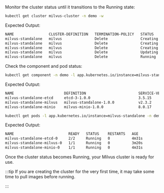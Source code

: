 Monitor the cluster status until it transitions to the Running state:
```bash
kubectl get cluster milvus-cluster -n demo -w
```

Expected Output:

```bash
NAME                CLUSTER-DEFINITION   TERMINATION-POLICY   STATUS     AGE
milvus-standalone   milvus               Delete               Creating   40s
milvus-standalone   milvus               Delete               Creating   71s
milvus-standalone   milvus               Delete               Creating   71s
milvus-standalone   milvus               Delete               Updating   71s
milvus-standalone   milvus               Delete               Running    2m55s
```

Check the component and pod status:

```bash
kubectl get component -n demo -l app.kubernetes.io/instance=milvus-standalone
```
Expected Output:
```bash
NAME                       DEFINITION                        SERVICE-VERSION   STATUS    AGE
milvus-standalone-etcd     etcd-3-1.0.0                      3.5.15            Running   3m5s
milvus-standalone-milvus   milvus-standalone-1.0.0           v2.3.2            Running   114s
milvus-standalone-minio    milvus-minio-1.0.0                8.0.17            Running   3m5s
```


```bash
kubectl get pods -l app.kubernetes.io/instance=milvus-standalone -n demo
```

Expected Output:
```bash
NAME                         READY   STATUS    RESTARTS   AGE
milvus-standalone-etcd-0     2/2     Running   0          4m31s
milvus-standalone-milvus-0   1/1     Running   0          3m20s
milvus-standalone-minio-0    1/1     Running   0          4m31s
```

Once the cluster status becomes Running, your Milvus cluster is ready for use.

:::tip
If you are creating the cluster for the very first time, it may take some time to pull images before running.

:::
